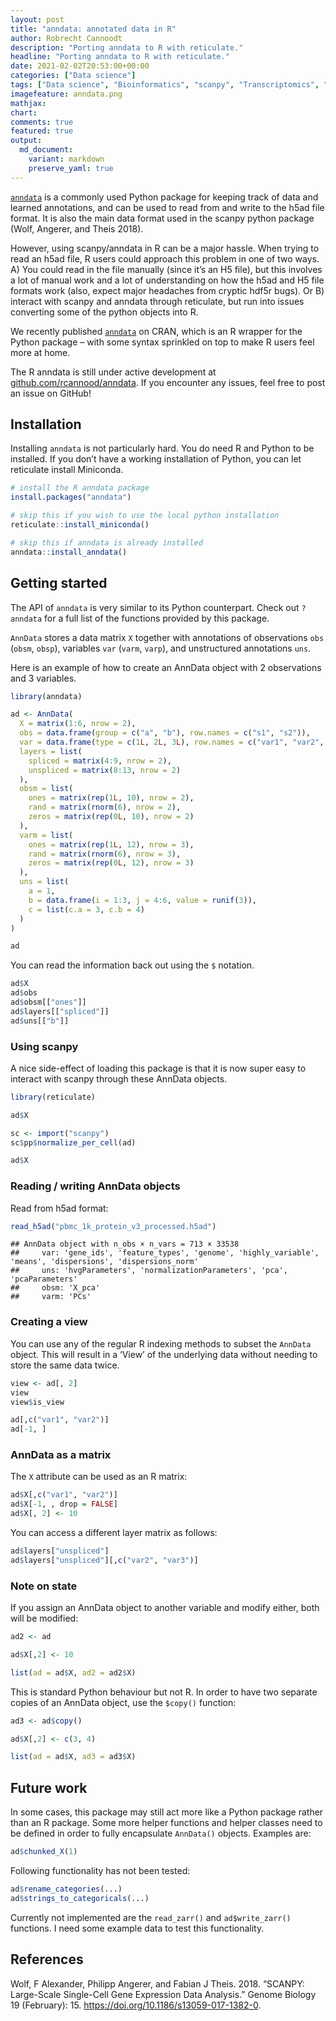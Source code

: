 ```yaml
---
layout: post
title: "anndata: annotated data in R"
author: Robrecht Cannoodt
description: "Porting anndata to R with reticulate."
headline: "Porting anndata to R with reticulate."
date: 2021-02-02T20:53:00+00:00
categories: ["Data science"]
tags: ["Data science", "Bioinformatics", "scanpy", "Transcriptomics", "R"]
imagefeature: anndata.png
mathjax: 
chart: 
comments: true
featured: true
output:
  md_document:
    variant: markdown
    preserve_yaml: true
---
```


[`anndata`](https://anndata.readthedocs.io/en/latest/) is a commonly used Python package 
for keeping track of data and learned annotations, and can be used to read from and write to the h5ad 
file format. It is also the main data format used in the scanpy python package
(Wolf, Angerer, and Theis 2018).

However, using scanpy/anndata in R can be a major hassle. When trying to read an h5ad file,
R users could approach this problem in one of two ways. A) You could read in the file manually
(since it's an H5 file), but this involves a lot of manual work and a lot of understanding
on how the h5ad and H5 file formats work (also, expect major headaches from cryptic hdf5r bugs).
Or B) interact with scanpy and anndata through reticulate, but run into issues converting
some of the python objects into R.

We recently published [`anndata`](https://cran.r-project.org/package=anndata) on CRAN,
which is an R wrapper for the Python package -- with some syntax sprinkled on top to make
R users feel more at home. 

The R anndata is still under active development at [github.com/rcannood/anndata](https://github.com/rcannood/anndata). 
If you encounter any issues, feel free to post an issue on GitHub!

## Installation

Installing `anndata` is not particularly hard. You do need R and Python to be installed.
If you don't have a working installation of Python, you can let reticulate install Miniconda.

```r
# install the R anndata package
install.packages("anndata")

# skip this if you wish to use the local python installation
reticulate::install_miniconda()

# skip this if anndata is already installed
anndata::install_anndata()
```

## Getting started

The API of `anndata` is very similar to its Python counterpart. 
Check out `?anndata` for a full list of the functions provided by this package.

`AnnData` stores a data matrix `X` together with annotations
of observations `obs` (`obsm`, `obsp`), variables `var` (`varm`, `varp`),
and unstructured annotations `uns`. 

Here is an example of how to create an AnnData object with 2 observations and 3 variables.

```r
library(anndata)

ad <- AnnData(
  X = matrix(1:6, nrow = 2),
  obs = data.frame(group = c("a", "b"), row.names = c("s1", "s2")),
  var = data.frame(type = c(1L, 2L, 3L), row.names = c("var1", "var2", "var3")),
  layers = list(
    spliced = matrix(4:9, nrow = 2),
    unspliced = matrix(8:13, nrow = 2)
  ),
  obsm = list(
    ones = matrix(rep(1L, 10), nrow = 2),
    rand = matrix(rnorm(6), nrow = 2),
    zeros = matrix(rep(0L, 10), nrow = 2)
  ),
  varm = list(
    ones = matrix(rep(1L, 12), nrow = 3),
    rand = matrix(rnorm(6), nrow = 3),
    zeros = matrix(rep(0L, 12), nrow = 3)
  ),
  uns = list(
    a = 1, 
    b = data.frame(i = 1:3, j = 4:6, value = runif(3)),
    c = list(c.a = 3, c.b = 4)
  )
)

ad
```

You can read the information back out using the `$` notation.
```r
ad$X
ad$obs
ad$obsm[["ones"]]
ad$layers[["spliced"]]
ad$uns[["b"]]
```

### Using scanpy 

A nice side-effect of loading this package is that it is now super easy to 
interact with scanpy through these AnnData objects.

```r
library(reticulate)

ad$X

sc <- import("scanpy")
sc$pp$normalize_per_cell(ad)

ad$X
```

### Reading / writing AnnData objects

Read from h5ad format:
``` r
read_h5ad("pbmc_1k_protein_v3_processed.h5ad")
```

    ## AnnData object with n_obs × n_vars = 713 × 33538
    ##     var: 'gene_ids', 'feature_types', 'genome', 'highly_variable', 'means', 'dispersions', 'dispersions_norm'
    ##     uns: 'hvgParameters', 'normalizationParameters', 'pca', 'pcaParameters'
    ##     obsm: 'X_pca'
    ##     varm: 'PCs'

### Creating a view
You can use any of the regular R indexing methods to subset the `AnnData` object.
This will result in a 'View' of the underlying data without needing to store 
the same data twice.
```r
view <- ad[, 2]
view
view$is_view

ad[,c("var1", "var2")]
ad[-1, ]
```

### AnnData as a matrix
The `X` attribute can be used as an R matrix:
```r
ad$X[,c("var1", "var2")]
ad$X[-1, , drop = FALSE]
ad$X[, 2] <- 10
```

You can access a different layer matrix as follows:
```r
ad$layers["unspliced"]
ad$layers["unspliced"][,c("var2", "var3")]
```

### Note on state
If you assign an AnnData object to another variable and
modify either, both will be modified:
```r
ad2 <- ad

ad$X[,2] <- 10

list(ad = ad$X, ad2 = ad2$X)
```

This is standard Python behaviour but not R. In order to 
have two separate copies of an AnnData object, use the `$copy()` function:
```r
ad3 <- ad$copy()

ad$X[,2] <- c(3, 4)

list(ad = ad$X, ad3 = ad3$X)
```

## Future work

In some cases, this package may still act more like a Python package rather than an R package.
Some more helper functions and helper classes need to be defined in order to fully encapsulate
`AnnData()` objects. Examples are:

```r
ad$chunked_X(1)
```

Following functionality has not been tested:
```r
ad$rename_categories(...)
ad$strings_to_categoricals(...)
```

Currently not implemented are the `read_zarr()` and `ad$write_zarr()` functions. 
I need some example data to test this functionality.

## References

Wolf, F Alexander, Philipp Angerer, and Fabian J Theis. 2018. “SCANPY: Large-Scale Single-Cell Gene Expression Data Analysis.” Genome Biology 19 (February): 15. [https://doi.org/10.1186/s13059-017-1382-0](https://doi.org/10.1186/s13059-017-1382-0).

